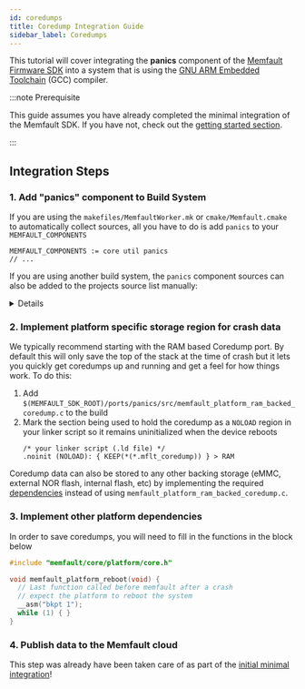 ```yaml
---
id: coredumps
title: Coredump Integration Guide
sidebar_label: Coredumps
---
```


This tutorial will cover integrating the **panics** component of the
[Memfault Firmware SDK](https://github.com/memfault/memfault-firmware-sdk) into
a system that is using the
[GNU ARM Embedded Toolchain](https://developer.arm.com/tools-and-software/open-source-software/developer-tools/gnu-toolchain/gnu-rm/downloads)
(GCC) compiler.

:::note Prerequisite

This guide assumes you have already completed the minimal integration of the
Memfault SDK. If you have not, check out the
[getting started section](/docs/embedded/introduction#getting-started).

:::

## Integration Steps

### 1. Add "panics" component to Build System

If you are using the `makefiles/MemfaultWorker.mk` or `cmake/Memfault.cmake` to
automatically collect sources, all you have to do is add `panics` to your
`MEMFAULT_COMPONENTS`

```
MEMFAULT_COMPONENTS := core util panics
// ...
```

If you are using another build system, the `panics` component sources can also
be added to the projects source list manually:

<details>
<summary> Details </summary>

```
MEMFAULT_PANICS_SRC_DIR = $(MEMFAULT_SDK_ROOT)/components/panics/src

YOUR_SRC_FILES += \
  $(MEMFAULT_PANICS_SRC_DIR)/memfault_coredump.c \
  $(MEMFAULT_PANICS_SRC_DIR)/memfault_coredump_regions_armv7.c \
  $(MEMFAULT_PANICS_SRC_DIR)/memfault_fault_handling_arm.c \

YOUR_INC_PATHS += $(MEMFAULT_SDK_ROOT)/components/panics/include
```

</details>

### 2. Implement platform specific storage region for crash data

We typically recommend starting with the RAM based Coredump port. By default
this will only save the top of the stack at the time of crash but it lets you
quickly get coredumps up and running and get a feel for how things work. To do
this:

1.  Add
    `$(MEMFAULT_SDK_ROOT)/ports/panics/src/memfault_platform_ram_backed_coredump.c`
    to the build
2.  Mark the section being used to hold the coredump as a `NOLOAD` region in
    your linker script so it remains uninitialized when the device reboots
    ```
    /* your linker script (.ld file) */
    .noinit (NOLOAD): { KEEP(*(*.mflt_coredump)) } > RAM
    ```

Coredump data can also be stored to any other backing storage (eMMC, external
NOR flash, internal flash, etc) by implementing the required
[dependencies](https://github.com/memfault/memfault-firmware-sdk/blob/master/components/include/memfault/panics/platform/coredump.h)
instead of using `memfault_platform_ram_backed_coredump.c`.

### 3. Implement other platform dependencies

In order to save coredumps, you will need to fill in the functions in the block
below

```c
#include "memfault/core/platform/core.h"

void memfault_platform_reboot(void) {
  // Last function called before memfault after a crash
  // expect the platform to reboot the system
  __asm("bkpt 1");
  while (1) { }
}
```

### 4. Publish data to the Memfault cloud

This step was already have been taken care of as part of the
[initial minimal integration](/docs/embedded/arm-gcc-guide#publish-data-to-the-memfault-cloud)!
